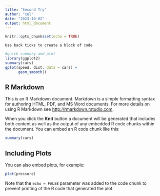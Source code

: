 ---
title: "Second Try"
author: "cel"
date: "2023-10-02"
output: html_document
---

```{r setup, include=FALSE}
knitr::opts_chunk$set(echo = TRUE)
```

```         
Use back ticks to create a block of code 
```

```{r qplot, fig.width=4, fig.height=3, message=FALSE}
#quick summary and plot 
library(ggplot2)
summary(cars)
qplot(speed, dist, data = cars) + 
      geom_smooth()
```

## R Markdown

This is an R Markdown document. Markdown is a simple formatting syntax for authoring HTML, PDF, and MS Word documents. For more details on using R Markdown see <http://rmarkdown.rstudio.com>.

When you click the **Knit** button a document will be generated that includes both content as well as the output of any embedded R code chunks within the document. You can embed an R code chunk like this:

```{r cars}
summary(cars)
```

## Including Plots

You can also embed plots, for example:

```{r pressure, echo=FALSE}
plot(pressure)
```

Note that the `echo = FALSE` parameter was added to the code chunk to prevent printing of the R code that generated the plot.
